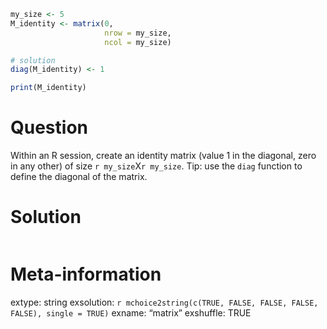 ```r
my_size <- 5
M_identity <- matrix(0, 
                     nrow = my_size, 
                     ncol = my_size)

# solution
diag(M_identity) <- 1

print(M_identity)
```

Question
========

Within an R session, create an identity matrix (value 1 in the diagonal, zero in any other) of size `r my_size`X`r my_size`. Tip: use the `diag` function to define the diagonal of the matrix.


Solution
================

```r
```


Meta-information
================
extype: string
exsolution: `r mchoice2string(c(TRUE, FALSE, FALSE, FALSE, FALSE), single = TRUE)`
exname: "matrix"
exshuffle: TRUE

